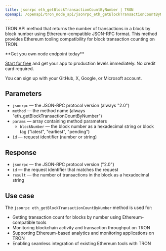 ```yaml
---
title: jsonrpc eth_getBlockTransactionCountByNumber | TRON
openapi: /openapi/tron_node_api/jsonrpc_eth_getBlockTransactionCountByNumber.json POST /95e61622bf6a8af293978377718e3b77/jsonrpc
---
```


TRON API method that returns the number of transactions in a block by block number using Ethereum-compatible JSON-RPC format. This method provides Ethereum tooling compatibility for block transaction counting on TRON.

<Check>
**Get you own node endpoint today**

[Start for free](https://console.chainstack.com/) and get your app to production levels immediately. No credit card required.

You can sign up with your GitHub, X, Google, or Microsoft account.
</Check>

## Parameters

* `jsonrpc` — the JSON-RPC protocol version (always "2.0")
* `method` — the method name (always "eth_getBlockTransactionCountByNumber")
* `params` — array containing method parameters
  * `blockNumber` — the block number as a hexadecimal string or block tag ("latest", "earliest", "pending")
* `id` — request identifier (number or string)

## Response

* `jsonrpc` — the JSON-RPC protocol version ("2.0")
* `id` — the request identifier that matches the request
* `result` — the number of transactions in the block as a hexadecimal string

## Use case

The `jsonrpc eth_getBlockTransactionCountByNumber` method is used for:

* Getting transaction count for blocks by number using Ethereum-compatible tools
* Monitoring blockchain activity and transaction throughput on TRON
* Supporting Ethereum-based analytics and monitoring applications on TRON
* Enabling seamless integration of existing Ethereum tools with TRON